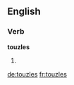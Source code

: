 
==English==

===Verb===
'''touzles'''

# {{en-third-person singular of|touzle}}

[[de:touzles]]
[[fr:touzles]]